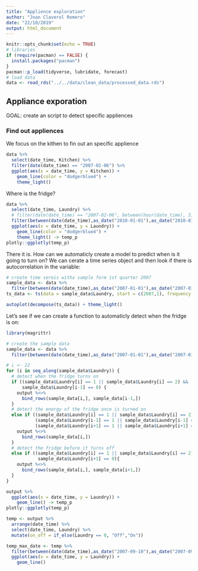 ```yaml
---
title: "Applience exploration"
author: "Joan Claverol Romero"
date: "22/10/2019"
output: html_document
---
```


```r
knitr::opts_chunk$set(echo = TRUE)
# libraries
if (require(pacman) == FALSE) {
  install.packages("pacman")
}
pacman::p_load(tidyverse, lubridate, forecast)
# load data
data <- read_rds("../../data/clean_data/processed_data.rds")
```

## Appliance exporation

GOAL: create an script to detect specific appliences

### Find out appliences

We focus on the kithen to fin out an specific applience

```r
data %>% 
  select(date_time, Kitchen) %>% 
  filter(date(date_time) == "2007-02-06") %>% 
  ggplot(aes(x = date_time, y = Kitchen)) +
    geom_line(color = "dodgerblue4") +
    theme_light()
```

Where is the fridge?

```r
data %>% 
  select(date_time, Laundry) %>% 
  # filter(date(date_time) == "2007-02-06", between(hour(date_time), 3, 10)) %>% 
  filter(between(date(date_time),as_date("2010-01-01"),as_date("2010-01-05"))) %>% 
  ggplot(aes(x = date_time, y = Laundry)) +
    geom_line(color = "dodgerblue4") +
    theme_light() -> temp_p
plotly::ggplotly(temp_p)

```

There it is. How can we automaticly create a model to predict when is it going to turn on? We can cerate a time series object and then look if there is autocorrelation in the variable:

```r
# create time sereis witha sample form 1st quarter 2007
sample_data <- data %>% 
  filter(between(date(date_time),as_date("2007-01-01"),as_date("2007-01-03")))
ts_data <- ts(data = sample_data$Laundry, start = c(2007,1), frequency = 60*24)

autoplot(decompose(ts_data)) + theme_light()
```

Let's see if we can create a function to automaticly detect when the fridge is on:

```r
library(magrittr)

# create the sample data
sample_data <- data %>% 
  filter(between(date(date_time),as_date("2007-01-01"),as_date("2007-01-02")))

# i <- 22
for (i in seq_along(sample_data$Laundry)) {
  # detect when the fridge turns on
  if ((sample_data$Laundry[i] == 1 || sample_data$Laundry[i] == 2) && 
      sample_data$Laundry[i-1] == 0) {
    output %<>% 
      bind_rows(sample_data[i,], sample_data[i-1,])
  } 
  # detect the energy of the fridge once is turned on
  else if ((sample_data$Laundry[i] == 1 || sample_data$Laundry[i] == 2) && 
           (sample_data$Laundry[i-1] == 1 || sample_data$Laundry[i-1] == 2) &&
           (sample_data$Laundry[i+1] == 1 || sample_data$Laundry[i+1] == 2)) {
    output %<>% 
      bind_rows(sample_data[i,])
  } 
  # detect the fridge before it turns off
  else if ((sample_data$Laundry[i] == 1 || sample_data$Laundry[i] == 2) && 
            sample_data$Laundry[i+1] == 0){
    output %<>% 
      bind_rows(sample_data[i,], sample_data[i+1,])
  }
}

output %>% 
  ggplot(aes(x = date_time, y = Laundry)) +
    geom_line() -> temp_p
plotly::ggplotly(temp_p)

temp <- output %>% 
  arrange(date_time) %>% 
  select(date_time, Laundry) %>% 
  mutate(on_off = if_else(Laundry == 0, "Off","On"))

temp_max_date <- temp %>% 
  filter(between(date(date_time),as_date("2007-09-10"),as_date("2007-09-11"))) %>% 
  ggplot(aes(x = date_time, y = Laundry)) +
    geom_line()
```

